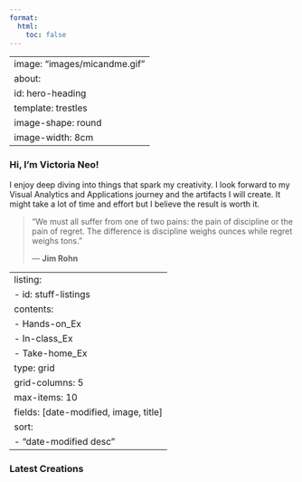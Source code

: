 ```yaml
---
format:
  html:
    toc: false
---
```


---
image: "images/micandme.gif"
about:
  id: hero-heading
  template: trestles
  image-shape: round
  image-width: 8cm
---

::: {#hero-heading}
### Hi, I'm Victoria Neo!

I enjoy deep diving into things that spark my creativity. I look forward to my Visual Analytics and Applications journey and the artifacts I will create. It might take a lot of time and effort but I believe the result is worth it.

> “We must all suffer from one of two pains: the pain of discipline or the pain of regret. The difference is discipline weighs ounces while regret weighs tons.”
>
> ― **Jim Rohn**
:::

---
listing:
  - id: stuff-listings
    contents: 
      - Hands-on_Ex
      - In-class_Ex
      - Take-home_Ex
    type: grid
    grid-columns: 5
    max-items: 10
    fields: [date-modified, image, title]
    sort:
      - "date-modified desc"
---

### Latest Creations

::: {#stuff-listings}
:::
